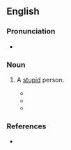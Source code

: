 ==English==

===Pronunciation===
* {{audio|en|en-au-dumb bunny.ogg|Audio (AU)}}

===Noun===
{{en-noun|dumb bunnies}}

# {{lb|en|slang|US}} A [[stupid]] person.
#* {{quote-book|en |year=1998|title=411 Joseph: A Play in Two Acts |author=Frawley Becker |page=|ISBN=087129883X|passage=And one day he pulls me out of the tenth grade to go work with him in the same shop, cutting patterns! Ao I can make some gelt! (''Angry'') ''From the tenth grade!'' No wonder I'm such a '''dumb bunny'''! While my brother Jules is finishing college, ready to become a chiropodist!}}
#* {{quote-book|en |year=2007|title=Pivotal Moments in Nursing|author=Beth Houser, ‎Kathy Player |page=107|ISBN=1930538197|passage=Grayce had a nursing instructor who “labeled” students and grouped them in unflattering ways. Grayce was put in the “'''dumb bunny'''” category. }}
#* {{quote-book|en |year=2015|title=Get In Trouble: Stories |author=Kelly Link |page=159|ISBN=1925095576|passage=His tone was dismissive. As if, Bunnatine, you '''dumb bunny'''.}}

===References===
* {{R:OneLook}}